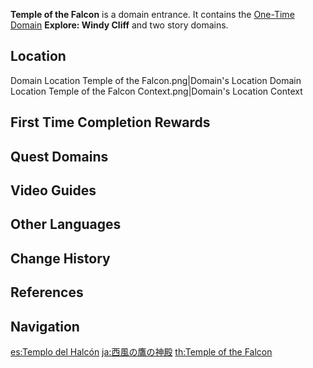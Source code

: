 {{Domain Infobox
|image        = Domain Temple of the Falcon.png
|type         = One-Time
|description  = This ruin used to be a temple devoted to the benevolent [[Falcon of the West]]. The Temple of the Falcon has watched over Windrise for thousands of years. Perhaps the winds of the past still linger within its halls.
|region       = Mondstadt
|area         = Galesong Hill
|subarea      = Windrise
|requiredAR   = 12
|recLevel     = 20
|recElements  = Pyro
}}
{{Description|Though it lies deep underground, the strong winds filled every corridor of the ruin. Don't be discouraged! Find the treasure deep within the ruin!|Explore: Windy Cliff}}
'''Temple of the Falcon''' is a domain entrance. It contains the [[One-Time Domain]] '''Explore: Windy Cliff''' and two story domains.

==Location==
<gallery>
Domain Location Temple of the Falcon.png|Domain's Location
Domain Location Temple of the Falcon Context.png|Domain's Location Context
</gallery>

==First Time Completion Rewards==
{{Card|Adventure EXP|200}}
{{Card|Mora|10,000}}
{{Card|Primogem|40}}
{{Card|Mondstadt Shrine of Depths Key|1}}
{{Card|Berserker's Bone Goblet|1|rarity=3|stars=1}}
{{Card|Adventurer's Experience|3}}
{{Card|Mystic Enhancement Ore|1}}

==Quest Domains==
{{Quest Domains}}

==Video Guides==
{{EVT
|video1   = https://youtu.be/bN3GkZKSAIo
|caption1 = Temple of the Falcon Guide (3 Chests)
}}

==Other Languages==
{{Other Languages
|en      = Temple of the Falcon
|zhs     = 西风之鹰的庙宇
|zhs_rm  = Xīfēng zhī Yīng de Miàoyǔ
|zht     = 西風之鷹的廟宇
|zht_rm  = Xīfēng zhī Yīng de Miàoyǔ
|zh_tl   = Temple of the Falcon of the West Wind
|zh_note = {{zh|s=西风|t=西風|rm=xīfēng}} can alternatively be translated as "[[Knights of Favonius#Trivia|Favonius]]."
|ja      = 西風の鷹の神殿
|ja_rm   = Sepyurosu no Shinden<ref>{{Ref/Quest|Bough Keeper: Dainsleif|note=Japanese Voice-Over}}</ref>
|ja_tl   = Temple of the Falcon of the West Wind
|ko      = 서풍 매의 사당
|ko_rm   = Seopung Mae-ui Sadang
|ko_tl   = Temple of the West Wind Falcon
|es      = Templo del Halcón
|es_tl   = Temple of the Falcon
|fr      = Temple du Faucon
|fr_tl   = Temple of the Falcon
|ru      = Храм Сокола
|ru_tl   = Temple of the Falcon
|th      = Temple of the Falcon
|vi      = Đền Chim Ưng Tây Phong
|vi_tl   = 
|de      = Tempel des Falken
|de_tl   = Temple of the Falcon
|id      = Temple of the Falcon
|pt      = Templo do Falcão
|pt_tl   = Temple of the Falcon
|tr      = Şahin Tapınağı
|tr_tl   = 
|it      = Tempio del Falco
|it_tl   = 
}}

==Change History==
{{Change History|1.0}}

==References==
{{Reflist}}

==Navigation==
{{Domain Navbox|Permanent}}

[[es:Templo del Halcón]]
[[ja:西風の鷹の神殿]]
[[th:Temple of the Falcon]]